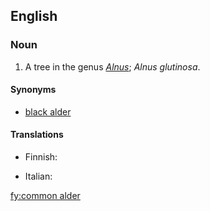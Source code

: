 ==English==

===Noun===
{{en-noun|sg=[[common]] [[alder]]}}

# A tree in the genus ''[[Alnus]]''; ''Alnus glutinosa''.

====Synonyms====
*[[black alder]]

====Translations====
{{trans-top|Alnus glutinosa}}
* Finnish: {{t+|fi|tervaleppä}}
{{trans-mid}}
* Italian: {{t-|it|ontano comune|m}}
{{trans-bottom}}

[[fy:common alder]]